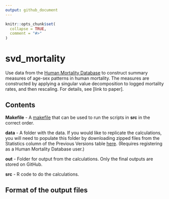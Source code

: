 ```yaml
---
output: github_document
---
```


<!-- README.md is generated from README.Rmd. Please edit that file -->

```r
knitr::opts_chunk$set(
  collapse = TRUE,
  comment = "#>"
)
```

# svd_mortality

Use data from the [Human Mortality Database](https://www.mortality.org/Home/Index) to construct summary measures of age-sex patterns in human mortality. The measures are constructed by applying a singular value decomposition to logged mortality rates, and then rescaling. For details, see [link to paper].


## Contents

**Makefile** - A [makefile](https://www.gnu.org/software/make/) that can be used to run the scripts in **src** in the correct order.

**data** - A folder with the data. If you would like to replicate the calculations, you will need to populate this folder by downloading zipped files from the Statistics column of the Previous Versions table [here](https://www.mortality.org/Data/ZippedDataFiles). (Requires registering as a Human Mortality Database user.)

**out** - Folder for output from the calculations. Only the final outputs are stored on GitHub.

**src** - R code to do the calculations.

## Format of the output files



